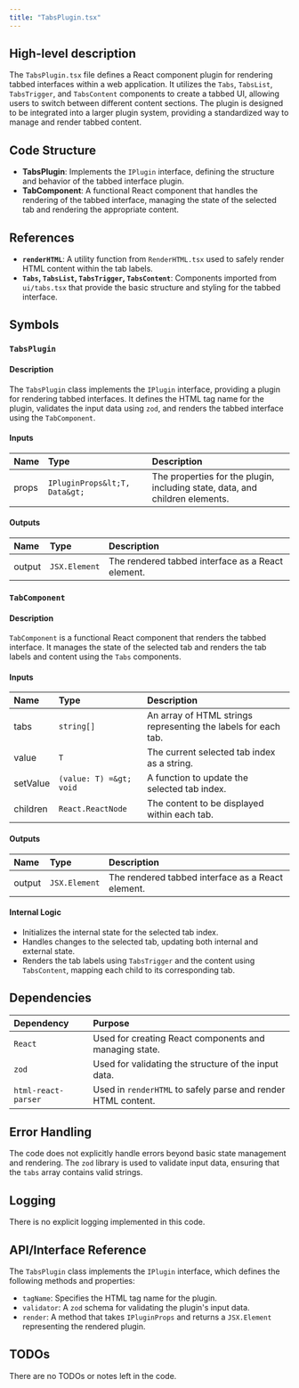 ```yaml
---
title: "TabsPlugin.tsx"
---
```


## High-level description

The `TabsPlugin.tsx` file defines a React component plugin for rendering tabbed interfaces within a web application. It utilizes the `Tabs`, `TabsList`, `TabsTrigger`, and `TabsContent` components to create a tabbed UI, allowing users to switch between different content sections. The plugin is designed to be integrated into a larger plugin system, providing a standardized way to manage and render tabbed content.

## Code Structure

- **TabsPlugin**: Implements the `IPlugin` interface, defining the structure and behavior of the tabbed interface plugin.
- **TabComponent**: A functional React component that handles the rendering of the tabbed interface, managing the state of the selected tab and rendering the appropriate content.

## References

- **`renderHTML`**: A utility function from `RenderHTML.tsx` used to safely render HTML content within the tab labels.
- **`Tabs`, `TabsList`, `TabsTrigger`, `TabsContent`**: Components imported from `ui/tabs.tsx` that provide the basic structure and styling for the tabbed interface.

## Symbols

### `TabsPlugin`
#### Description
The `TabsPlugin` class implements the `IPlugin` interface, providing a plugin for rendering tabbed interfaces. It defines the HTML tag name for the plugin, validates the input data using `zod`, and renders the tabbed interface using the `TabComponent`.

#### Inputs
| Name | Type | Description |
|:-----|:-----|:------------|
| props | `IPluginProps&lt;T, Data&gt;` | The properties for the plugin, including state, data, and children elements. |

#### Outputs
| Name | Type | Description |
|:-----|:-----|:------------|
| output | `JSX.Element` | The rendered tabbed interface as a React element. |

### `TabComponent`
#### Description
`TabComponent` is a functional React component that renders the tabbed interface. It manages the state of the selected tab and renders the tab labels and content using the `Tabs` components.

#### Inputs
| Name | Type | Description |
|:-----|:-----|:------------|
| tabs | `string[]` | An array of HTML strings representing the labels for each tab. |
| value | `T` | The current selected tab index as a string. |
| setValue | `(value: T) =&gt; void` | A function to update the selected tab index. |
| children | `React.ReactNode` | The content to be displayed within each tab. |

#### Outputs
| Name | Type | Description |
|:-----|:-----|:------------|
| output | `JSX.Element` | The rendered tabbed interface as a React element. |

#### Internal Logic
- Initializes the internal state for the selected tab index.
- Handles changes to the selected tab, updating both internal and external state.
- Renders the tab labels using `TabsTrigger` and the content using `TabsContent`, mapping each child to its corresponding tab.

## Dependencies

| Dependency | Purpose |
|:-----------|:--------|
| `React` | Used for creating React components and managing state. |
| `zod` | Used for validating the structure of the input data. |
| `html-react-parser` | Used in `renderHTML` to safely parse and render HTML content. |

## Error Handling

The code does not explicitly handle errors beyond basic state management and rendering. The `zod` library is used to validate input data, ensuring that the `tabs` array contains valid strings.

## Logging

There is no explicit logging implemented in this code.

## API/Interface Reference

The `TabsPlugin` class implements the `IPlugin` interface, which defines the following methods and properties:

- `tagName`: Specifies the HTML tag name for the plugin.
- `validator`: A `zod` schema for validating the plugin's input data.
- `render`: A method that takes `IPluginProps` and returns a `JSX.Element` representing the rendered plugin.

## TODOs

There are no TODOs or notes left in the code.
